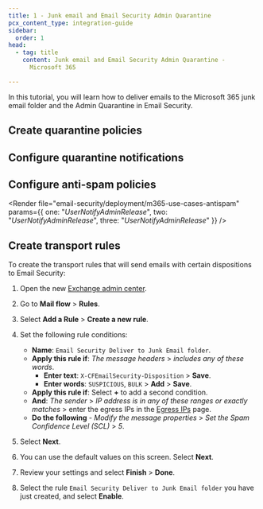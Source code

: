 ```yaml
---
title: 1 - Junk email and Email Security Admin Quarantine
pcx_content_type: integration-guide
sidebar:
  order: 1
head:
  - tag: title
    content: Junk email and Email Security Admin Quarantine -
      Microsoft 365

---
```



In this tutorial, you will learn how to deliver emails to the Microsoft 365 junk email folder and the Admin Quarantine in Email Security.

## Create quarantine policies

<Render file="email-security/deployment/m365-use-case-1-3-create-quarantine-policy" />

## Configure quarantine notifications

<Render file="email-security/deployment/m365-use-case-configure-quarantine-notifications" />

## Configure anti-spam policies

<Render file="email-security/deployment/m365-use-cases-antispam" params={{ one: "_UserNotifyAdminRelease_", two: "_UserNotifyAdminRelease_", three: "_UserNotifyAdminRelease_" }} />

## Create transport rules

To create the transport rules that will send emails with certain dispositions to Email Security:

1. Open the new [Exchange admin center](https://admin.exchange.microsoft.com/#/homepage).

2. Go to **Mail flow** > **Rules**.

3. Select **Add a Rule** > **Create a new rule**.

4. Set the following rule conditions:

   * **Name**: `Email Security Deliver to Junk Email folder`.
   * **Apply this rule if**: *The message headers* > *includes any of these words*.
     * **Enter text**: `X-CFEmailSecurity-Disposition` > **Save**.
     * **Enter words**: `SUSPICIOUS`, `BULK` > **Add** > **Save**.
   * **Apply this rule if**: Select **+** to add a second condition.
   * **And**: *The sender* > *IP address is in any of these ranges or exactly matches* > enter the egress IPs in the [Egress IPs](/cloudflare-one/email-security/setup/pre-delivery-deployment/egress-ips/) page.
   * **Do the following** - *Modify the message properties* > *Set the Spam Confidence Level (SCL)* > *5*.

5. Select **Next**.

6. You can use the default values on this screen. Select **Next**.

7. Review your settings and select **Finish** > **Done**.

8. Select the rule `Email Security Deliver to Junk Email folder` you have just created, and select **Enable**.